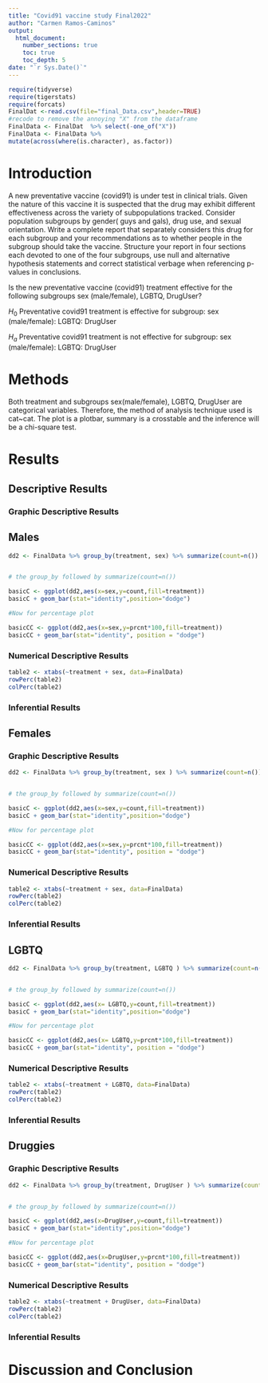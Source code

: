 ```yaml
---
title: "Covid91 vaccine study Final2022"
author: "Carmen Ramos-Caminos"
output: 
  html_document:
    number_sections: true
    toc: true
    toc_depth: 5
date: "`r Sys.Date()`" 
---
```


```r
require(tidyverse)
require(tigerstats)
require(forcats)
FinalDat <-read.csv(file="final_Data.csv",header=TRUE)
#recode to remove the annoying "X" from the dataframe
FinalData <- FinalDat  %>% select(-one_of("X"))
FinalData <- FinalData %>%
mutate(across(where(is.character), as.factor))
```

# Introduction

A new  preventative vaccine (covid91) is under test in clinical trials. Given the nature of this vaccine it is suspected that the drug may exhibit different effectiveness across the variety of subpopulations tracked. Consider population subgroups by gender( guys and gals), drug use, and sexual orientation. Write a complete report that separately considers this drug for each subgroup and your recommendations as to whether people in the subgroup should take the vaccine. Structure your report in four sections each devoted to one of the four subgroups, use null and alternative hypothesis statements and correct statistical verbage when referencing p-values in conclusions.  

Is the new preventative vaccine (covid91) treatment effective for the following subgroups sex (male/female), LGBTQ, DrugUser? 

$H_0$ Preventative covid91 treatment is effective for subgroup: sex (male/female): LGBTQ: DrugUser 

$H_a$ Preventative covid91 treatment is not effective for subgroup: sex (male/female): LGBTQ: DrugUser 

# Methods 

Both treatment and subgroups sex(male/female), LGBTQ, DrugUser are categorical variables. Therefore, the method of analysis technique used is cat~cat. The plot is a plotbar, summary is a crosstable and the inference will be a chi-square test.  

# Results

## Descriptive Results 

### Graphic Descriptive Results  

## Males

```r
dd2 <- FinalData %>% group_by(treatment, sex) %>% summarize(count=n()) %>% mutate(prcnt=count/sum(count))


# the group_by followed by summarize(count=n())

basicC <- ggplot(dd2,aes(x=sex,y=count,fill=treatment))
basicC + geom_bar(stat="identity",position="dodge")

#Now for percentage plot

basicCC <- ggplot(dd2,aes(x=sex,y=prcnt*100,fill=treatment)) 
basicCC + geom_bar(stat="identity", position = "dodge")
```

### Numerical Descriptive Results 

```r
table2 <- xtabs(~treatment + sex, data=FinalData)
rowPerc(table2)
colPerc(table2)
```

### Inferential Results





## Females 

### Graphic Descriptive Results 

```r
dd2 <- FinalData %>% group_by(treatment, sex ) %>% summarize(count=n()) %>% mutate(prcnt=count/sum(count))


# the group_by followed by summarize(count=n())

basicC <- ggplot(dd2,aes(x=sex,y=count,fill=treatment))
basicC + geom_bar(stat="identity",position="dodge")

#Now for percentage plot

basicCC <- ggplot(dd2,aes(x=sex,y=prcnt*100,fill=treatment)) 
basicCC + geom_bar(stat="identity", position = "dodge")
```

### Numerical Descriptive Results 

```r
table2 <- xtabs(~treatment + sex, data=FinalData)
rowPerc(table2)
colPerc(table2)
```

### Inferential Results


## LGBTQ

```r
dd2 <- FinalData %>% group_by(treatment, LGBTQ ) %>% summarize(count=n()) %>% mutate(prcnt=count/sum(count))


# the group_by followed by summarize(count=n())

basicC <- ggplot(dd2,aes(x= LGBTQ,y=count,fill=treatment))
basicC + geom_bar(stat="identity",position="dodge")

#Now for percentage plot

basicCC <- ggplot(dd2,aes(x= LGBTQ,y=prcnt*100,fill=treatment)) 
basicCC + geom_bar(stat="identity", position = "dodge")
```

### Numerical Descriptive Results 

```r
table2 <- xtabs(~treatment + LGBTQ, data=FinalData)
rowPerc(table2)
colPerc(table2)
```

### Inferential Results


## Druggies

### Graphic Descriptive Results 

```r
dd2 <- FinalData %>% group_by(treatment, DrugUser ) %>% summarize(count=n()) %>% mutate(prcnt=count/sum(count))


# the group_by followed by summarize(count=n())

basicC <- ggplot(dd2,aes(x=DrugUser,y=count,fill=treatment))
basicC + geom_bar(stat="identity",position="dodge")

#Now for percentage plot

basicCC <- ggplot(dd2,aes(x=DrugUser,y=prcnt*100,fill=treatment)) 
basicCC + geom_bar(stat="identity", position = "dodge")
```

### Numerical Descriptive Results 

```r
table2 <- xtabs(~treatment + DrugUser, data=FinalData)
rowPerc(table2)
colPerc(table2)
```

### Inferential Results

# Discussion and Conclusion 